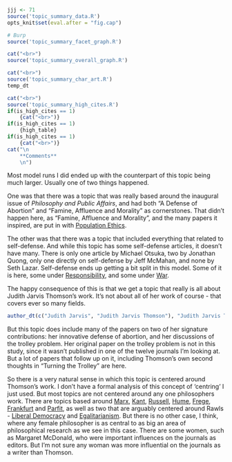 ```r
jjj <- 71
source('topic_summary_data.R')
opts_knit$set(eval.after = "fig.cap")
```

```r
# Burp
source('topic_summary_facet_graph.R')
```

```r
cat("<br>")
source('topic_summary_overall_graph.R')
```

```r
cat("<br>")
source('topic_summary_char_art.R')
temp_dt
```

```r
cat("<br>")
source('topic_summary_high_cites.R')
if(is_high_cites == 1)
	{cat("<br>")}
if(is_high_cites == 1)
	{high_table}
if(is_high_cites == 1)
	{cat("<br>")}
cat("\n
	**Comments**
	\n")
```

Most model runs I did ended up with the counterpart of this topic being much larger. Usually one of two things happened.

One was that there was a topic that was really based around the inaugural issue of _Philosophy and Public Affairs_, and had both "A Defense of Abortion" and "Famine, Affluence and Morality" as cornerstones. That didn't happen here, as "Famine, Affluence and Morality", and the many papers it inspired, are put in with [Population Ethics](#topic83).

The other was that there was a topic that included everything that related to self-defense. And while this topic has some self-defense articles, it doesn't have many. There is only one article by Michael Otsuka, two by Jonathan Quong, only one directly on self-defense by Jeff McMahan, and none by Seth Lazar. Self-defense ends up getting a bit split in this model. Some of it is here, some under [Responsibility](#topic35), and some under [War](#topic41).

The happy consequence of this is that we get a topic that really is all about Judith Jarvis Thomson's work. It's not about all of her work of course - that covers ever so many fields.

```r
author_dt(c("Judith Jarvis", "Judith Jarvis Thomson"), "Judith Jarvis Thomson")
```

But this topic does include many of the papers on two of her signature contributions: her innovative defense of abortion, and her discussions of the trolley problem. Her original paper on the trolley problem is not in this study, since it wasn't published in one of the twelve journals I'm looking at. But a lot of papers that follow up on it, including Thomson's own second thoughts in "Turning the Trolley" are here.

So there is a very natural sense in which this topic is centered around Thomson's work. I don't have a formal analysis of this concept of 'centring' I just used. But most topics are not centered around any one philosophers work. There are topics based around [Marx](#topic23), [Kant](#topic32), [Russell](#topic43), [Hume](#topic45), [Frege](#topic64), [Frankfurt](#topic77) and [Parfit](#topic83), as well as two that are arguably centered around Rawls - [Liberal Democracy](#topic52) and [Egalitarianism](#topic65). But there is no other case, I think, where any female philosopher is as central to as big an area of philosophical research as we see in this case. There are some women, such as Margaret McDonald, who were important influences on the journals as editors. But I'm not sure any woman was more influential on the journals as a writer than Thomson.
